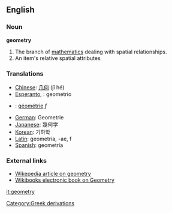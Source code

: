 ==English==

===Noun===
'''geometry'''
#The branch of [[mathematics]] dealing with spatial relationships.
#An item's relative spatial attributes


===Translations===
*[[Chinese]]: [[几何]] (jǐ hé)
*[[Esperanto]], {{io}} : geometrio
* {{fr}} : [[géométrie]] ''f''
*[[German]]: Geometrie
*[[Japanese]]: 幾何学
*[[Korean]]: 기하학
*[[Latin]]: geometria, -ae, f
*[[Spanish]]: geometría


===External links===
*[[w:geometry|Wikepedia article on geometry]]
*[http://en.wikibooks.org/wiki/Geometry Wikibooks electronic book on Geometry]

[[it:geometry]]
[[Category:Greek derivations]]